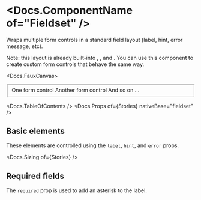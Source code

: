 



<Meta of={Stories} />

# <Docs.ComponentName of="Fieldset" />

Wraps multiple form controls in a standard field layout (label, hint, error
message, etc).

<div>
  Note: this layout is already built-into <Docs of="Checkboxes" />,
  <Docs of="Radios" />, and <Docs of="Switches" />. You can use this component
  to create custom form controls that behave the same way.
</div>

<Docs.FauxCanvas>
  <Fieldset
    label="A label"
    hint="A hint"
    error="An error message!"
    sizer={Fieldset.sizer.medium}
  >
    <div className="flex flex-col gap-3">
      <Docs.FormControlPlaceholder>
        One form control
      </Docs.FormControlPlaceholder>
      <Docs.FormControlPlaceholder>
        Another form control
      </Docs.FormControlPlaceholder>
      <Docs.FormControlPlaceholder>And so on ...</Docs.FormControlPlaceholder>
    </div>
  </Fieldset>
</Docs.FauxCanvas>

<Docs.TableOfContents />
<Docs.Props of={Stories} nativeBase="fieldset" />

## Basic elements

These elements are controlled using the `label`, `hint`, and `error` props.

<Canvas of={Stories.Basic} sourceState="shown" />

<Docs.Sizing of={Stories} />

## Required fields

The `required` prop is used to add an asterisk to the label.

<Canvas of={Stories.Required} />
